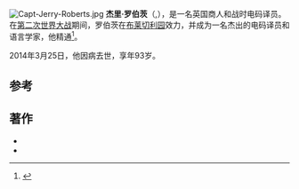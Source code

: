 [[File:Capt-Jerry-Roberts.jpg|thumb]]
'''杰里·罗伯茨'''（{{lang-en|Captain Jerry Roberts, Raymond C. Roberts}},{{bd|1920年|11月18日|2014年|3月25日|catIdx=Robers}}），是一名英国商人和战时电码译员。在[[第二次世界大战|第二次世界大战]]期间，罗伯茨在[[布莱切利园|布莱切利园]]效力，并成为一名杰出的电码译员和语言学家，他精通{{link-en|洛仑兹密码机|Lorenz cipher}}<ref>{{cite web |url=http://www.bbc.co.uk/news/uk-26759034 |work=[[BBC_News|BBC News]] |title=Last Bletchley Park codebreaker Jerry Roberts dies, aged 93 |publisher=[[BBC|BBC]] |date=26 March 2014 |accessdate=26 March 2014 |archive-date=2020-11-11 |archive-url=https://web.archive.org/web/20201111190436/https://www.bbc.co.uk/news/uk-26759034 |dead-url=no }}</ref>。

2014年3月25日，他因病去世，享年93岁。

==参考==
{{reflist}}

==著作==
* {{Citation | last = Roberts | first = Jerry | author-link = Jerry Roberts | contribution = Major Tester's Section | editor-last = Copeland | editor-first = B. Jack | editor-link = Jack  Copeland | title = Colossus: The Secrets of Bletchley Park's Codebreaking Computers | place = Oxford | publisher = Oxford University Press | year = 2006 | pages = 249–259 | isbn = 978-0-19-284055-4 }}
* {{Citation | last = Roberts | first = Jerry | author-link = Jerry Roberts | year = 2009 | title = My Top-Secret Codebreaking During World War II: The Last British Survivor of Bletchley Park’s Testery | url = http://www.ucl.ac.uk/news/news-articles/0903/09031601 | format = iTunes U | publisher = University College London | accessdate = 2014-04-05 | archive-date = 2017-01-31 | archive-url = https://web.archive.org/web/20170131114248/http://www.ucl.ac.uk/news/news-articles/0903/09031601 | dead-url = no }}

{{DEFAULTSORT:Roberts, Jerry}}
